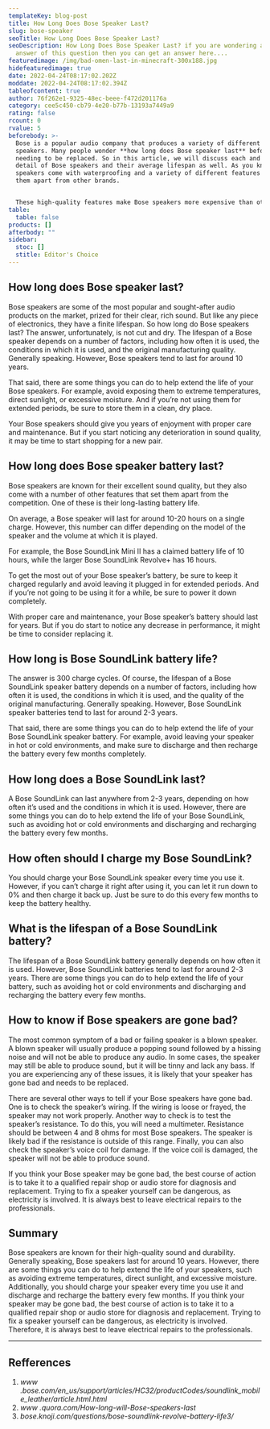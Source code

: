 ```yaml
---
templateKey: blog-post
title: How Long Does Bose Speaker Last?
slug: bose-speaker
seoTitle: How Long Does Bose Speaker Last?
seoDescription: How Long Does Bose Speaker Last? if you are wondering about the
  answer of this question then you can get an answer here....
featuredimage: /img/bad-omen-last-in-minecraft-300x188.jpg
hidefeaturedimage: true
date: 2022-04-24T08:17:02.202Z
moddate: 2022-04-24T08:17:02.394Z
tableofcontent: true
author: 76f262e1-9325-48ec-beee-f472d201176a
category: cee5c450-cb79-4e20-b77b-13193a7449a9
rating: false
rcount: 0
rvalue: 5
beforebody: >-
  Bose is a popular audio company that produces a variety of different types of
  speakers. Many people wonder **how long does Bose speaker last** before
  needing to be replaced. So in this article, we will discuss each and every
  detail of Bose speakers and their average lifespan as well. As you know, Bose
  speakers come with waterproofing and a variety of different features that set
  them apart from other brands.


  These high-quality features make Bose speakers more expensive than other brands, but they also have a longer lifespan. On average, a Bose speaker will last around 10 years before being replaced. However, this number can differ depending on how often you use the speaker and its type of environment.
table:
  table: false
products: []
afterbody: ""
sidebar:
  stoc: []
  stitle: Editor's Choice
---
```

## How long does Bose speaker last?

Bose speakers are some of the most popular and sought-after audio products on the market, prized for their clear, rich sound. But like any piece of electronics, they have a finite lifespan. So how long do Bose speakers last? The answer, unfortunately, is not cut and dry. The lifespan of a Bose speaker depends on a number of factors, including how often it is used, the conditions in which it is used, and the original manufacturing quality. Generally speaking. However, Bose speakers tend to last for around 10 years.

That said, there are some things you can do to help extend the life of your Bose speakers. For example, avoid exposing them to extreme temperatures, direct sunlight, or excessive moisture. And if you’re not using them for extended periods, be sure to store them in a clean, dry place.

Your Bose speakers should give you years of enjoyment with proper care and maintenance. But if you start noticing any deterioration in sound quality, it may be time to start shopping for a new pair.

## How long does Bose speaker battery last?

Bose speakers are known for their excellent sound quality, but they also come with a number of other features that set them apart from the competition. One of these is their long-lasting battery life.

On average, a Bose speaker will last for around 10-20 hours on a single charge. However, this number can differ depending on the model of the speaker and the volume at which it is played.

For example, the Bose SoundLink Mini II has a claimed battery life of 10 hours, while the larger Bose SoundLink Revolve+ has 16 hours.

To get the most out of your Bose speaker’s battery, be sure to keep it charged regularly and avoid leaving it plugged in for extended periods. And if you’re not going to be using it for a while, be sure to power it down completely.

With proper care and maintenance, your Bose speaker’s battery should last for years. But if you do start to notice any decrease in performance, it might be time to consider replacing it.

## How long is Bose SoundLink battery life?

The answer is 300 charge cycles. Of course, the lifespan of a Bose SoundLink speaker battery depends on a number of factors, including how often it is used, the conditions in which it is used, and the quality of the original manufacturing. Generally speaking. However, Bose SoundLink speaker batteries tend to last for around 2-3 years.

That said, there are some things you can do to help extend the life of your Bose SoundLink speaker battery. For example, avoid leaving your speaker in hot or cold environments, and make sure to discharge and then recharge the battery every few months completely.

## How long does a Bose SoundLink last?

A Bose SoundLink can last anywhere from 2-3 years, depending on how often it’s used and the conditions in which it is used. However, there are some things you can do to help extend the life of your Bose SoundLink, such as avoiding hot or cold environments and discharging and recharging the battery every few months.

## How often should I charge my Bose SoundLink?

You should charge your Bose SoundLink speaker every time you use it. However, if you can’t charge it right after using it, you can let it run down to 0% and then charge it back up. Just be sure to do this every few months to keep the battery healthy.

## What is the lifespan of a Bose SoundLink battery?

The lifespan of a Bose SoundLink battery generally depends on how often it is used. However, Bose SoundLink batteries tend to last for around 2-3 years. There are some things you can do to help extend the life of your battery, such as avoiding hot or cold environments and discharging and recharging the battery every few months.

## How to know if Bose speakers are gone bad?

The most common symptom of a bad or failing speaker is a blown speaker. A blown speaker will usually produce a popping sound followed by a hissing noise and will not be able to produce any audio. In some cases, the speaker may still be able to produce sound, but it will be tinny and lack any bass. If you are experiencing any of these issues, it is likely that your speaker has gone bad and needs to be replaced.

There are several other ways to tell if your Bose speakers have gone bad. One is to check the speaker’s wiring. If the wiring is loose or frayed, the speaker may not work properly. Another way to check is to test the speaker’s resistance. To do this, you will need a multimeter. Resistance should be between 4 and 8 ohms for most Bose speakers. The speaker is likely bad if the resistance is outside of this range. Finally, you can also check the speaker’s voice coil for damage. If the voice coil is damaged, the speaker will not be able to produce sound.

If you think your Bose speaker may be gone bad, the best course of action is to take it to a qualified repair shop or audio store for diagnosis and replacement. Trying to fix a speaker yourself can be dangerous, as electricity is involved. It is always best to leave electrical repairs to the professionals.

## Summary

Bose speakers are known for their high-quality sound and durability. Generally speaking, Bose speakers last for around 10 years. However, there are some things you can do to help extend the life of your speakers, such as avoiding extreme temperatures, direct sunlight, and excessive moisture. Additionally, you should charge your speaker every time you use it and discharge and recharge the battery every few months. If you think your speaker may be gone bad, the best course of action is to take it to a qualified repair shop or audio store for diagnosis and replacement. Trying to fix a speaker yourself can be dangerous, as electricity is involved. Therefore, it is always best to leave electrical repairs to the professionals.

- - -

## Refferences

1. *www .bose.com/en_us/support/articles/HC32/productCodes/soundlink_mobile_leather/article.html.html*
2. *www .quora.com/How-long-will-Bose-speakers-last*
3. *bose.knoji.com/questions/bose-soundlink-revolve-battery-life3/*
